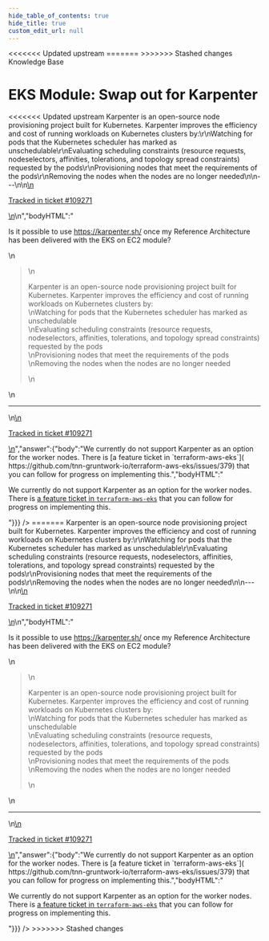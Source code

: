 ```yaml
---
hide_table_of_contents: true
hide_title: true
custom_edit_url: null
---
```



<head>
<<<<<<< Updated upstream
  <link rel="canonical" href="https://github.com/tnn-gruntwork-io/knowledge-base/discussions/563" />
=======
  <link rel="canonical" href="https://github.com/tnn-gruntwork-io/knowledge-base/discussions/563" />
>>>>>>> Stashed changes
</head>

<CenterLayout>
<span className="searchCategory">Knowledge Base</span>
<h1>EKS Module: Swap out for Karpenter</h1>
<<<<<<< Updated upstream
<GitHub discussion={{"id":"D_kwDOF8slf84AQ0EE","number":563,"author":{"login":"iangrunt"},"title":"EKS Module: Swap out for Karpenter","body":"\nIs it possible to use https://karpenter.sh/ once my Reference Architecture has been delivered with the EKS on EC2 module?\r\n\r\n> Karpenter is an open-source node provisioning project built for Kubernetes. Karpenter improves the efficiency and cost of running workloads on Kubernetes clusters by:\r\nWatching for pods that the Kubernetes scheduler has marked as unschedulable\r\nEvaluating scheduling constraints (resource requests, nodeselectors, affinities, tolerations, and topology spread constraints) requested by the pods\r\nProvisioning nodes that meet the requirements of the pods\r\nRemoving the nodes when the nodes are no longer needed\n\n---\n\n<ins datetime=\"2022-09-20T16:15:06Z\">\n  <p><a href=\"https://support.gruntwork.io/hc/requests/109271\">Tracked in ticket #109271</a></p>\n</ins>\n","bodyHTML":"<p dir=\"auto\">Is it possible to use <a href=\"https://karpenter.sh/\" rel=\"nofollow\">https://karpenter.sh/</a> once my Reference Architecture has been delivered with the EKS on EC2 module?</p>\n<blockquote>\n<p dir=\"auto\">Karpenter is an open-source node provisioning project built for Kubernetes. Karpenter improves the efficiency and cost of running workloads on Kubernetes clusters by:<br>\nWatching for pods that the Kubernetes scheduler has marked as unschedulable<br>\nEvaluating scheduling constraints (resource requests, nodeselectors, affinities, tolerations, and topology spread constraints) requested by the pods<br>\nProvisioning nodes that meet the requirements of the pods<br>\nRemoving the nodes when the nodes are no longer needed</p>\n</blockquote>\n<hr>\n<ins datetime=\"2022-09-20T16:15:06Z\">\n  <p dir=\"auto\"><a href=\"https://support.gruntwork.io/hc/requests/109271\" rel=\"nofollow\">Tracked in ticket #109271</a></p>\n</ins>","answer":{"body":"We currently do not support Karpenter as an option for the worker nodes. There is [a feature ticket in `terraform-aws-eks`]( https://github.com/tnn-gruntwork-io/terraform-aws-eks/issues/379) that you can follow for progress on implementing this.","bodyHTML":"<p dir=\"auto\">We currently do not support Karpenter as an option for the worker nodes. There is <a href=\"https://github.com/tnn-gruntwork-io/terraform-aws-eks/issues/379\">a feature ticket in <code class=\"notranslate\">terraform-aws-eks</code></a> that you can follow for progress on implementing this.</p>"}}} />
=======
<GitHub discussion={{"id":"D_kwDOF8slf84AQ0EE","number":563,"author":{"login":"iangrunt"},"title":"EKS Module: Swap out for Karpenter","body":"\nIs it possible to use https://karpenter.sh/ once my Reference Architecture has been delivered with the EKS on EC2 module?\r\n\r\n> Karpenter is an open-source node provisioning project built for Kubernetes. Karpenter improves the efficiency and cost of running workloads on Kubernetes clusters by:\r\nWatching for pods that the Kubernetes scheduler has marked as unschedulable\r\nEvaluating scheduling constraints (resource requests, nodeselectors, affinities, tolerations, and topology spread constraints) requested by the pods\r\nProvisioning nodes that meet the requirements of the pods\r\nRemoving the nodes when the nodes are no longer needed\n\n---\n\n<ins datetime=\"2022-09-20T16:15:06Z\">\n  <p><a href=\"https://support.gruntwork.io/hc/requests/109271\">Tracked in ticket #109271</a></p>\n</ins>\n","bodyHTML":"<p dir=\"auto\">Is it possible to use <a href=\"https://karpenter.sh/\" rel=\"nofollow\">https://karpenter.sh/</a> once my Reference Architecture has been delivered with the EKS on EC2 module?</p>\n<blockquote>\n<p dir=\"auto\">Karpenter is an open-source node provisioning project built for Kubernetes. Karpenter improves the efficiency and cost of running workloads on Kubernetes clusters by:<br>\nWatching for pods that the Kubernetes scheduler has marked as unschedulable<br>\nEvaluating scheduling constraints (resource requests, nodeselectors, affinities, tolerations, and topology spread constraints) requested by the pods<br>\nProvisioning nodes that meet the requirements of the pods<br>\nRemoving the nodes when the nodes are no longer needed</p>\n</blockquote>\n<hr>\n<ins datetime=\"2022-09-20T16:15:06Z\">\n  <p dir=\"auto\"><a href=\"https://support.gruntwork.io/hc/requests/109271\" rel=\"nofollow\">Tracked in ticket #109271</a></p>\n</ins>","answer":{"body":"We currently do not support Karpenter as an option for the worker nodes. There is [a feature ticket in `terraform-aws-eks`]( https://github.com/tnn-gruntwork-io/terraform-aws-eks/issues/379) that you can follow for progress on implementing this.","bodyHTML":"<p dir=\"auto\">We currently do not support Karpenter as an option for the worker nodes. There is <a href=\"https://github.com/tnn-gruntwork-io/terraform-aws-eks/issues/379\">a feature ticket in <code class=\"notranslate\">terraform-aws-eks</code></a> that you can follow for progress on implementing this.</p>"}}} />
>>>>>>> Stashed changes

</CenterLayout>
  

<!-- ##DOCS-SOURCER-START
{
  "sourcePlugin": "github-discussions",
  "hash": "ed8ae50e30607da9e2cab46993711289"
}
##DOCS-SOURCER-END -->
